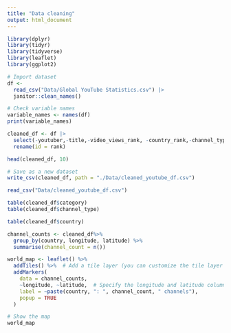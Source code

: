 ```yaml
---
title: "Data cleaning"
output: html_document
---
```


```r
library(dplyr)
library(tidyr)
library(tidyverse)
library(leaflet)
library(ggplot2)

# Import dataset
df <-
  read_csv("Data/Global YouTube Statistics.csv") |>
  janitor::clean_names()

# Check variable names 
variable_names <- names(df)
print(variable_names)

cleaned_df <- df |>
  select(-youtuber,-title,-video_views_rank, -country_rank,-channel_type_rank, -created_month, -created_date, -gross_tertiary_education_enrollment_percent, -unemployment_rate, -urban_population) |> 
  rename(id = rank)

head(cleaned_df, 10)

# Save as a new dataset
write_csv(cleaned_df, path = "./Data/cleaned_youtube_df.csv")

read_csv("Data/cleaned_youtube_df.csv")

```

```r
table(cleaned_df$category)
table(cleaned_df$channel_type)
```

```r
table(cleaned_df$country)
```



```r
channel_counts <- cleaned_df%>% 
  group_by(country, longitude, latitude) %>% 
  summarise(channel_count = n())

world_map <- leaflet() %>%
  addTiles() %>%  # Add a tile layer (you can customize the tile layer if needed)
  addMarkers(
    data = channel_counts,
    ~longitude, ~latitude,  # Specify the longitude and latitude columns
    label = ~paste(country, ": ", channel_count, " channels"),
    popup = TRUE
  )

# Show the map
world_map
```

